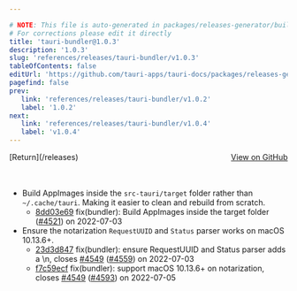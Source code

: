 ```yaml
---

# NOTE: This file is auto-generated in packages/releases-generator/build.ts
# For corrections please edit it directly
title: 'tauri-bundler@1.0.3'
description: '1.0.3'
slug: 'references/releases/tauri-bundler/v1.0.3'
tableOfContents: false
editUrl: 'https://github.com/tauri-apps/tauri-docs/packages/releases-generator/build.ts'
pagefind: false
prev:
   link: 'references/releases/tauri-bundler/v1.0.2'
   label: '1.0.2'
next:
   link: 'references/releases/tauri-bundler/v1.0.4'
   label: 'v1.0.4'
---
```


			

<ReleaseSidebar slug="references/releases/tauri-bundler"  packageName="tauri-bundler" />

<div style="margin-bottom:3rem; display: flex; justify-content: space-between; align-items: center"><span>[Return](/releases)</span><span><a href="https://github.com/tauri-apps/tauri/releases/tag/tauri-bundler-v1.0.3">View on GitHub</a></span></div>

- Build AppImages inside the `src-tauri/target` folder rather than `~/.cache/tauri`. Making it easier to clean and rebuild from scratch.
  - [8dd03e69](https://www.github.com/tauri-apps/tauri/commit/8dd03e69b0766eaef0b9f9fdcfe2ccbc9d0a10d1) fix(bundler): Build AppImages inside the target folder ([#4521](https://www.github.com/tauri-apps/tauri/pull/4521)) on 2022-07-03
- Ensure the notarization `RequestUUID` and `Status` parser works on macOS 10.13.6+.
  - [23d3d847](https://www.github.com/tauri-apps/tauri/commit/23d3d847d1b2d0c394d729a84fbeae2936111116) fix(bundler): ensure RequestUUID and Status parser adds a \n, closes [#4549](https://www.github.com/tauri-apps/tauri/pull/4549) ([#4559](https://www.github.com/tauri-apps/tauri/pull/4559)) on 2022-07-03
  - [f7c59ecf](https://www.github.com/tauri-apps/tauri/commit/f7c59ecfc85a90a0ff5c22da1a8b0e93d3663c86) fix(bundler): support macOS 10.13.6+ on notarization, closes [#4549](https://www.github.com/tauri-apps/tauri/pull/4549) ([#4593](https://www.github.com/tauri-apps/tauri/pull/4593)) on 2022-07-05

